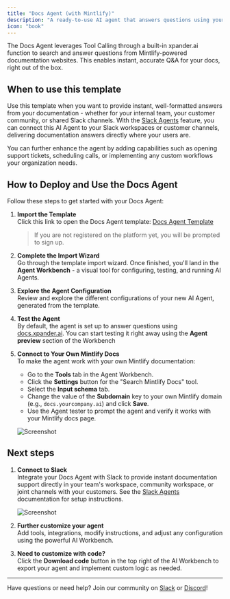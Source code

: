 ```yaml
---
title: "Docs Agent (with Mintlify)"
description: "A ready-to-use AI agent that answers questions using your Mintlify documentation as its live knowledge base."
icon: "book"
---
```


The Docs Agent leverages Tool Calling through a built-in xpander.ai function to search and answer questions from Mintlify-powered documentation websites. This enables instant, accurate Q&A for your docs, right out of the box.

## When to use this template

Use this template when you want to provide instant, well-formatted answers from your documentation - whether for your internal team, your customer community, or shared Slack channels. With the [Slack Agents](/docs/05-human-interfaces/02-slack-agents) feature, you can connect this AI Agent to your Slack workspaces or customer channels, delivering documentation answers directly where your users are. 

You can further enhance the agent by adding capabilities such as opening support tickets, scheduling calls, or implementing any custom workflows your organization needs.

## How to Deploy and Use the Docs Agent

Follow these steps to get started with your Docs Agent:

1. **Import the Template**  
   Click this link to open the Docs Agent template: [Docs Agent Template](https://app.xpander.ai/templates/68161edc-f81a-40c9-9b47-c228428a2ae9)
   
   > If you are not registered on the platform yet, you will be prompted to sign up.

2. **Complete the Import Wizard**  
   Go through the template import wizard. Once finished, you'll land in the **Agent Workbench** - a visual tool for configuring, testing, and running AI Agents.

3. **Explore the Agent Configuration**  
   Review and explore the different configurations of your new AI Agent, generated from the template.

4. **Test the Agent**  
   By default, the agent is set up to answer questions using [docs.xpander.ai](https://docs.xpander.ai). You can start testing it right away using the **Agent preview** section of the Workbench

5. **Connect to Your Own Mintlify Docs**  
   To make the agent work with your own Mintlify documentation:
   - Go to the **Tools** tab in the Agent Workbench.
   - Click the **Settings** button for the "Search Mintlify Docs" tool.
   - Select the **Input schema** tab.
   - Change the value of the **Subdomain** key to your own Mintlify domain (e.g., `docs.yourcompany.ai`) and click **Save**.
   - Use the Agent tester to prompt the agent and verify it works with your Mintlify docs page.

   ![Screenshot](/static/images/screenshots/mintlify-subdomain-1.png)

## Next steps

1. **Connect to Slack**  
   Integrate your Docs Agent with Slack to provide instant documentation support directly in your team's workspace, community workspace, or joint channels with your customers. See the [Slack Agents](/docs/05-human-interfaces/02-slack-agents) documentation for setup instructions.

   ![Screenshot](/static/images/screenshots/connect-to-slack-01.png)

2. **Further customize your agent**  
   Add tools, integrations, modify instructions, and adjust any configuration using the powerful AI Workbench.

3. **Need to customize with code?**  
   Click the **Download code** button in the top right of the AI Workbench to export your agent and implement custom logic as needed.

---

Have questions or need help? Join our community on [Slack](https://join.slack.com/t/xpandercommunity/shared_invite/zt-2mt2xkxkz-omM7f~_h2jcuzFudrYtZQQ) or [Discord](https://discord.gg/CUcp4WWh5g)! 